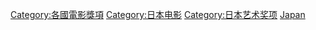 [[Category:各國電影獎項|Category:各國電影獎項]]
[[Category:日本电影|Category:日本电影]]
[[Category:日本艺术奖项|Category:日本艺术奖项]]
[[Category:亞洲電影獎項|Japan]]